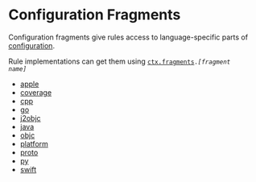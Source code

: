 <html devsite>
<head>
  <meta name="project_path" value="/_project.yaml">
  <meta name="book_path" value="/versions/6.3.0/_book.yaml">
</head>
<body>
<h1 class="page-title">Configuration Fragments</h1>

Configuration fragments give rules access to language-specific parts of <a href="configuration.html">configuration</a>. <p>Rule implementations can get them using <code><a href="ctx.html#fragments">ctx.fragments</a>.<i>[fragment name]</i></code>

<ul>

<li><a href="/versions/6.3.0/rules/lib/apple">apple</a></li>

<li><a href="/versions/6.3.0/rules/lib/coverage">coverage</a></li>

<li><a href="/versions/6.3.0/rules/lib/cpp">cpp</a></li>

<li><a href="/versions/6.3.0/rules/lib/go">go</a></li>

<li><a href="/versions/6.3.0/rules/lib/j2objc">j2objc</a></li>

<li><a href="/versions/6.3.0/rules/lib/java">java</a></li>

<li><a href="/versions/6.3.0/rules/lib/objc">objc</a></li>

<li><a href="/versions/6.3.0/rules/lib/platform">platform</a></li>

<li><a href="/versions/6.3.0/rules/lib/proto">proto</a></li>

<li><a href="/versions/6.3.0/rules/lib/py">py</a></li>

<li><a href="/versions/6.3.0/rules/lib/swift">swift</a></li>
</ul>
</body>
</html>
